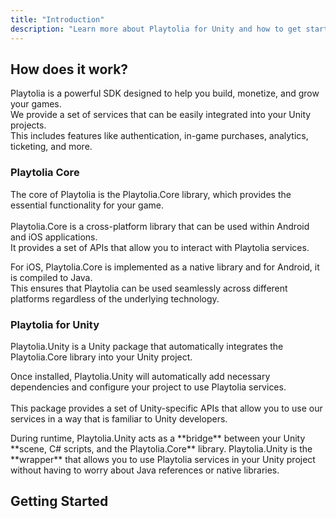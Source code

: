```yaml
---
title: "Introduction"
description: "Learn more about Playtolia for Unity and how to get started."
---
```


## How does it work?

Playtolia is a powerful SDK designed to help you build, monetize, and grow your games.\
We provide a set of services that can be easily integrated into your Unity projects.\
This includes features like authentication, in-game purchases, analytics, ticketing, and more.

### Playtolia Core

The core of Playtolia is the Playtolia.Core library, which provides the essential functionality for your game.\
\
Playtolia.Core is a cross-platform library that can be used within Android and iOS applications.\
It provides a set of APIs that allow you to interact with Playtolia services.

For iOS, Playtolia.Core is implemented as a native library and for Android, it is compiled to Java.\
This ensures that Playtolia can be used seamlessly across different platforms regardless of the underlying technology.

### Playtolia for Unity

Playtolia.Unity is a Unity package that automatically integrates the Playtolia.Core library into your Unity project.

Once installed, Playtolia.Unity will automatically add necessary dependencies and configure your project to use Playtolia services.\
\
This package provides a set of Unity-specific APIs that allow you to use our services in a way that is familiar to Unity developers.

<Note>
  During runtime, Playtolia.Unity acts as a **bridge** between your Unity **scene, C# scripts, and the Playtolia.Core** library. Playtolia.Unity is the **wrapper** that allows you to use Playtolia services in your Unity project without having to worry about Java references or native libraries.
</Note>

## Getting Started

<CardGroup cols={2}>
  <Card title="New Card" icon="sparkles">
    
  </Card>
</CardGroup>